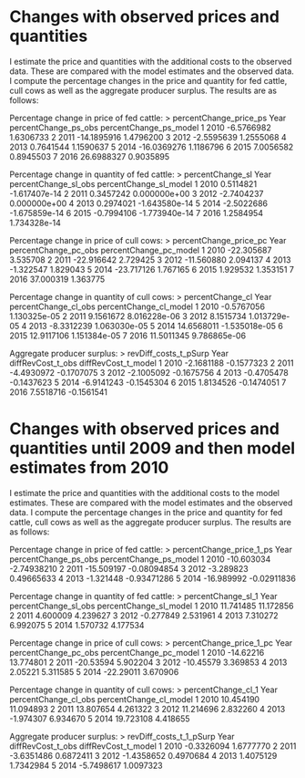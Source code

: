 # Changes with observed prices and quantities

I estimate the price and quantities with the additional costs to the observed data. These are compared with the model estimates and the observed data. I compute the percentage changes in the price and quantity for fed cattle, cull cows as well as the aggregate producer surplus. The results are as follows:

Percentage change in price of fed cattle:
> percentChange_price_ps
  Year percentChange_ps_obs percentChange_ps_model
1 2010           -6.5766982              1.6306733
2 2011          -14.1895916              1.4796200
3 2012           -2.5595639              1.2555068
4 2013            0.7641544              1.1590637
5 2014          -16.0369276              1.1186796
6 2015            7.0056582              0.8945503
7 2016           26.6988327              0.9035895

Percentage change in quantity of fed cattle:
> percentChange_sl
  Year percentChange_sl_obs percentChange_sl_model
1 2010            0.5114821          -1.617407e-14
2 2011            0.3457242           0.000000e+00
3 2012           -2.7404237           0.000000e+00
4 2013            0.2974021          -1.643580e-14
5 2014           -2.5022686          -1.675859e-14
6 2015           -0.7994106          -1.773940e-14
7 2016            1.2584954           1.734328e-14

Percentage change in price of cull cows:
> percentChange_price_pc
  Year percentChange_pc_obs percentChange_pc_model
1 2010           -22.305687               3.535708
2 2011           -22.916642               2.729425
3 2012           -11.560880               2.094137
4 2013            -1.322547               1.829043
5 2014           -23.717126               1.767165
6 2015             1.929532               1.353151
7 2016            37.000319               1.363775

Percentage change in quantity of cull cows:
> percentChange_cl
  Year percentChange_cl_obs percentChange_cl_model
1 2010           -0.5767056           1.130325e-05
2 2011            9.1561672           8.016228e-06
3 2012            8.1515734           1.013729e-05
4 2013           -8.3312239           1.063030e-05
5 2014           14.6568011          -1.535018e-05
6 2015           12.9117106           1.151384e-05
7 2016           11.5011345           9.786865e-06

Aggregate producer surplus:
> revDiff_costs_t_pSurp
  Year diffRevCost_t_obs diffRevCost_t_model
1 2010        -2.1681188          -0.1577323
2 2011        -4.4930972          -0.1707075
3 2012        -2.1005092          -0.1675756
4 2013        -0.4705478          -0.1437623
5 2014        -6.9141243          -0.1545304
6 2015         1.8134526          -0.1474051
7 2016         7.5518716          -0.1561541

# Changes with observed prices and quantities until 2009 and then model estimates from 2010

I estimate the price and quantities with the additional costs to the model estimates. These are compared with the model estimates and the observed data. I compute the percentage changes in the price and quantity for fed cattle, cull cows as well as the aggregate producer surplus. The results are as follows:

Percentage change in price of fed cattle:
> percentChange_price_1_ps
  Year percentChange_ps_obs percentChange_ps_model
1 2010           -10.603034            -2.74938210
2 2011           -15.509197            -0.08094854
3 2012            -3.289823             0.49665633
4 2013            -1.321448            -0.93471286
5 2014           -16.989992            -0.02911836

Percentage change in quantity of fed cattle:
> percentChange_sl_1
  Year percentChange_sl_obs percentChange_sl_model
1 2010            11.741485              11.172856
2 2011             4.600009               4.239627
3 2012            -0.277849               2.531961
4 2013             7.310272               6.992075
5 2014             1.570732               4.177534

Percentage change in price of cull cows:
> percentChange_price_1_pc
  Year percentChange_pc_obs percentChange_pc_model
1 2010            -14.62216              13.774801
2 2011            -20.53594               5.902204
3 2012            -10.45579               3.369853
4 2013              2.05221               5.311585
5 2014            -22.29011               3.670906

Percentage change in quantity of cull cows:
> percentChange_cl_1
  Year percentChange_cl_obs percentChange_cl_model
1 2010            10.454190              11.094893
2 2011            13.807654               4.261322
3 2012            11.214696               2.832260
4 2013            -1.974307               6.934670
5 2014            19.723108               4.418655

Aggregate producer surplus:
> revDiff_costs_t_1_pSurp
  Year diffRevCost_t_obs diffRevCost_t_model
1 2010        -0.3326094           1.6777770
2 2011        -3.6351486           0.6872411
3 2012        -1.4358652           0.4970684
4 2013         1.4075129           1.7342984
5 2014        -5.7498617           1.0097323






